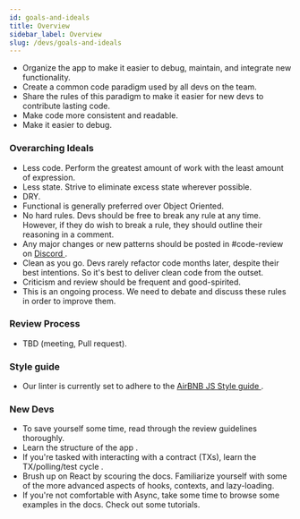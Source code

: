 ```yaml
---
id: goals-and-ideals
title: Overview
sidebar_label: Overview
slug: /devs/goals-and-ideals
---
```



- Organize the app to make it easier to debug, maintain, and integrate new functionality.
- Create a common code paradigm used by all devs on the team.
- Share the rules of this paradigm to make it easier for new devs to contribute lasting code.
- Make code more consistent and readable.
- Make it easier to debug.

### Overarching Ideals

- Less code. Perform the greatest amount of work with the least amount of expression.
- Less state. Strive to eliminate excess state wherever possible.
- DRY.
- Functional is generally preferred over Object Oriented.
- No hard rules. Devs should be free to break any rule at any time. However, if they do wish to break a rule, they should outline their reasoning in a comment.
- Any major changes or new patterns should be posted in #code-review on <a href="https://discord.com/invite/daohaus"> Discord </a>.
- Clean as you go. Devs rarely refactor code months later, despite their best intentions. So it's best to deliver clean code from the outset.
- Criticism and review should be frequent and good-spirited.
- This is an ongoing process. We need to debate and discuss these rules in order to improve them.

### Review Process

- TBD (meeting, Pull request).

### Style guide

- Our linter is currently set to adhere to the <a href="https://airbnb.io/javascript/">AirBNB JS Style guide </a>.

### New Devs

- To save yourself some time, read through the review guidelines thoroughly.
- Learn the <Link to='/docs/devs/contexts'>structure of the app </Link>.
- If you're tasked with interacting with a contract (TXs), learn the <Link to='/docs/devs/tx-polling'>TX/polling/test cycle </Link>.
- Brush up on React by scouring the docs. Familiarize yourself with some of the more advanced aspects of hooks, contexts, and lazy-loading.
- If you're not comfortable with Async, take some time to browse <Link to='/docs/devs/async-await'>some examples </Link>in the docs. Check out some tutorials.
